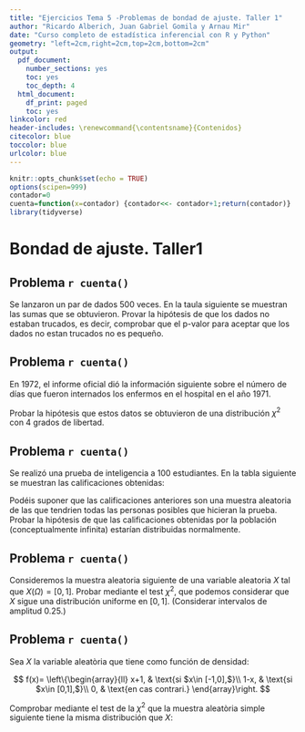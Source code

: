 ```yaml
---
title: "Ejercicios Tema 5 -Problemas de bondad de ajuste. Taller 1"
author: "Ricardo Alberich, Juan Gabriel Gomila y Arnau Mir"
date: "Curso completo de estadística inferencial con R y Python"
geometry: "left=2cm,right=2cm,top=2cm,bottom=2cm"
output:
  pdf_document: 
    number_sections: yes
    toc: yes
    toc_depth: 4
  html_document:
    df_print: paged
    toc: yes
linkcolor: red
header-includes: \renewcommand{\contentsname}{Contenidos}
citecolor: blue
toccolor: blue
urlcolor: blue
---
```




```r
knitr::opts_chunk$set(echo = TRUE)
options(scipen=999)
contador=0
cuenta=function(x=contador) {contador<<- contador+1;return(contador)} 
library(tidyverse)
```
# Bondad de ajuste. Taller1


## Problema `r cuenta()`

Se lanzaron un par de dados $500$ veces. 
En la taula siguiente se muestran las sumas que se obtuvieron. Provar la hipótesis de que los dados no estaban
trucados, es decir, comprobar que el p-valor para aceptar que los dados no estan trucados no es pequeño.
\begin{center}
\begin{tabular}{|c|c|}
\hline
Suma & Frecuencia \\\hline\hline
$2,3, 4$&$\ 74$\\\hline $5$ 
$6$&$120$\\\hline $7$&$\ 83$\\\hline $8$ 
$9$&$135$\\\hline $10,11,12$&$\ 88$\\\hline
\end{tabular}
\end{center}

## Problema `r cuenta()`

En $1972$, el informe oficial dió la información siguiente sobre el número
de días que fueron internados los enfermos en el hospital en el año $1971$.

\begin{center}
\begin{tabular}{|c|c|}
\hline 
Número de días & Número de enfermos
\\\hline\hline
$1$&$\ 89$\\\hline $2$&$152$\\\hline 
$3$&$105$
\\\hline $4-5$&$165$\\\hline 
$6-9$&$221$\\\hline $10-14$&$124$\\\hline $15-30$
&$106$\\\hline $31$ o más&$\ 38$\\\hline 
\end{tabular}
\end{center}
Probar la hipótesis que estos datos se obtuvieron de una distribución $\chi^2$ con $4$ grados de libertad.


## Problema `r cuenta()`

Se realizó una prueba de inteligencia a $100$ estudiantes. En la tabla siguiente se muestran las calificaciones
obtenidas:
\begin{center}
\begin{tabular}{|c|c|}
\hline
Calificación $x$&Frecuencia\\
\hline\hline
$70<x\leq 90$&$\ 8$\\\hline
$90<x\leq 110$&$38$\\\hline
$110<x\leq 130$&$45$\\\hline
$130<x\leq 150$&$\ 9$\\\hline 
\end{tabular}
\end{center}
Podéis suponer que las calificaciones anteriores son una muestra aleatoria de las que tendrien todas las personas
posibles que hicieran la prueba. Probar la hipótesis de que las
calificaciones obtenidas por la población (conceptualmente
infinita) estarían distribuidas normalmente.


## Problema `r cuenta()`

Consideremos la muestra aleatoria siguiente de una variable aleatoria $X$ tal que $X(\Omega)=[0,1]$.
Probar mediante el test $\chi^2$, que podemos considerar que
$X$ sigue una distribución uniforme en $[0,1]$. (Considerar intervalos de amplitud $0.25$.)
\begin{center}
\begin{tabular}{cccccccccc}
 0.479, & 0.889, & 0.216, & 0.596, & 0.359, & 
 0.347, & 0.646, & 0.359, & 0.991, & 0.227\\
 0.774, & 0.760, & 0.448, & 0.992, & 0.742, & 
 0.402, & 0.049, & 0.213, & 0.296, & 0.711\\
 \end{tabular}
 \end{center}



## Problema `r cuenta()`

Sea $X$ la variable aleatòria que tiene
como función de densidad: 

$$
f(x)=
\left\{\begin{array}{ll}
x+1, & \text{si $x\in [-1,0],$}\\ 1-x, & \text{si
$x\in [0,1],$}\\
0, & \text{en cas contrari.} 
\end{array}\right.
$$

Comprobar mediante el test de la $\chi^2$ que la muestra aleatòria simple siguiente
tiene la misma distribución que $X$:
\begin{center}
\begin{tabular}{r@{.}lr@{.}lr@{.}lr@{.}lr@{.}lr@{.}lr@{.}lr@{.}l} 
0&183,&0&647,&0&148,&-0&143,&-0&625,&0&858,&-0&177,&0&350,\\-0&188,&-0&059,&
0&845,&0&031,&-0&156,&0&564,&-0&235,&0&237,\\0&294,&-0&257,&0&110,&0&478,&
0&647,&0&276,&-0&528,&-0&075,\\-0&498,&0&395,&-0&163,&-0&075,&-0&623,&0&053,&
-0&647,&0&348,\\-0&795,&-0&132,&-0&381,&-0&017,&-0&227,&0&277,&0&590,&-0&832\\
\end{tabular}
\end{center}